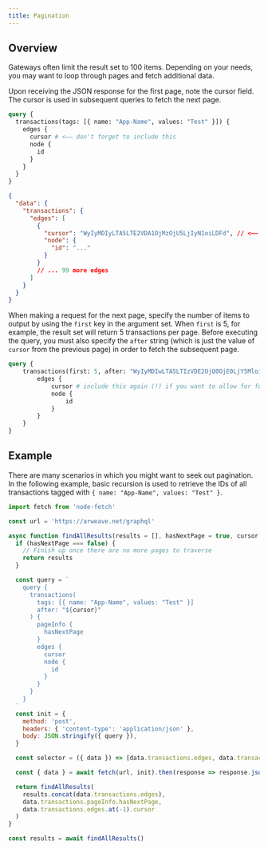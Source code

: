 ```yaml
---
title: Pagination
---
```


## Overview

Gateways often limit the result set to 100 items. Depending on your needs, you may want to loop through pages and fetch additional data.

Upon receiving the JSON response for the first page, note the cursor field. The cursor is used in subsequent queries to fetch the next page.


```graphql title="GraphQL Request"
query {
  transactions(tags: [{ name: "App-Name", values: "Test" }]) {
    edges {
      cursor # <—— don't forget to include this
      node {
        id
      }
    }
  }
}
```

```json title="JSON Response"
{
  "data": {
    "transactions": {
      "edges": [
        {
          "cursor": "WyIyMDIyLTA5LTE2VDA1OjMzOjU5LjIyN1oiLDFd", // <—— the cursor!
          "node": {
            "id": "..."
          }
        }
        // ... 99 more edges
      ]
    }
  }
}
```

When making a request for the next page, specify the number of items to output by using the `first` key in the argument set. When `first` is 5, for example, the result set will return 5 transactions per page. Before executing the query, you must also specify the `after` string (which is just the value of `cursor` from the previous page) in order to fetch the subsequent page.

```graphql title="Second GraphQL Request"
query {
    transactions(first: 5, after: "WyIyMDIwLTA5LTIzVDE2OjQ0OjE0LjY5MloiLDFd") {
        edges {
            cursor # include this again (!) if you want to allow for further pagination
            node {
                id
            }
        }
    }
}
```

## Example

There are many scenarios in which you might want to seek out pagination. In the following example, basic recursion is used to retrieve the IDs of all transactions tagged with `{ name: "App-Name", values: "Test" }`.

```js
import fetch from 'node-fetch'

const url = 'https://arweave.net/graphql'

async function findAllResults(results = [], hasNextPage = true, cursor = '') {
  if (hasNextPage === false) {
    // Finish up once there are no more pages to traverse
    return results
  }

  const query = `
    query {
      transactions(
        tags: [{ name: "App-Name", values: "Test" }]
        after: "${cursor}"
      ) {
        pageInfo {
          hasNextPage
        }
        edges {
          cursor
          node {
            id
          }
        }
      }
    }
  `
  const init = {
    method: 'post',
    headers: { 'content-type': 'application/json' },
    body: JSON.stringify({ query }),
  }

  const selector = ({ data }) => [data.transactions.edges, data.transactions.pageInfo.hasNextPage, data.transactions.edges.at(-1).cursor]

  const { data } = await fetch(url, init).then(response => response.json())

  return findAllResults(
    results.concat(data.transactions.edges),
    data.transactions.pageInfo.hasNextPage,
    data.transactions.edges.at(-1).cursor
  )
}

const results = await findAllResults()
```